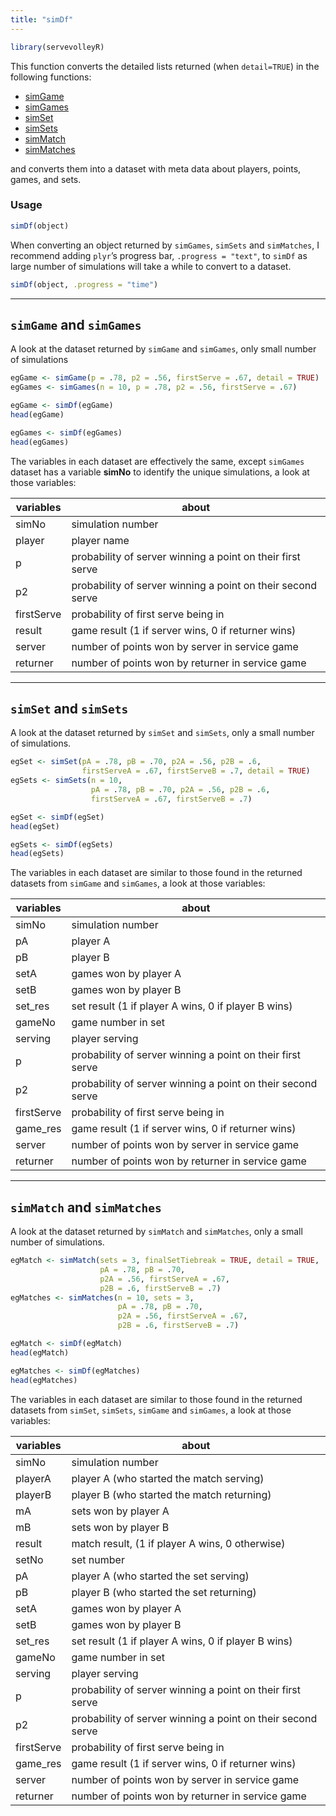 ```yaml
---
title: "simDf"
---
```


```r
library(servevolleyR)
```

This function converts the detailed lists returned (when `detail=TRUE`) in the following functions:

* [simGame](simGame.html)
* [simGames](simGames.html)
* [simSet](simSet.html)
* [simSets](simSets.html)
* [simMatch](simMatch.html)
* [simMatches](simMatches.html)

and converts them into a dataset with meta data about players, points, games, and sets.

### Usage

```r
simDf(object)
```

When converting an object returned by `simGames`, `simSets` and `simMatches`, I recommend adding `plyr`'s progress bar, `.progress = "text"`, to `simDf` as large number of simulations will take a while to convert to a dataset.

```r
simDf(object, .progress = "time")
```

<hr>

## `simGame` and `simGames`

A look at the dataset returned by `simGame` and `simGames`, only small number of simulations

```r
egGame <- simGame(p = .78, p2 = .56, firstServe = .67, detail = TRUE)
egGames <- simGames(n = 10, p = .78, p2 = .56, firstServe = .67)

egGame <- simDf(egGame)
head(egGame)

egGames <- simDf(egGames)
head(egGames)
```
The variables in each dataset are effectively the same, except `simGames` dataset has a variable **simNo** to identify the unique simulations, a look at those variables:

variables | about
----------|------
simNo | simulation number
player | player name
p | probability of server winning a point on their first serve
p2 | probability of server winning a point on their second serve
firstServe | probability of first serve being in
result | game result (1 if server wins, 0 if returner wins)
server | number of points won by server in service game
returner | number of points won by returner in service game

<hr>

## `simSet` and `simSets`

A look at the dataset returned by `simSet` and `simSets`, only a small number of simulations.

```r
egSet <- simSet(pA = .78, pB = .70, p2A = .56, p2B = .6,
                firstServeA = .67, firstServeB = .7, detail = TRUE)
egSets <- simSets(n = 10,
                  pA = .78, pB = .70, p2A = .56, p2B = .6,
                  firstServeA = .67, firstServeB = .7)

egSet <- simDf(egSet)
head(egSet)

egSets <- simDf(egSets)
head(egSets)
```

The variables in each dataset are similar to those found in the returned datasets from `simGame` and `simGames`, a look at those variables:

variables | about
----------|------
simNo | simulation number
pA | player A
pB | player B
setA | games won by player A
setB | games won by player B
set_res | set result (1 if player A wins, 0 if player B wins)
gameNo | game number in set
serving | player serving
p | probability of server winning a point on their first serve
p2 | probability of server winning a point on their second serve
firstServe | probability of first serve being in
game_res | game result (1 if server wins, 0 if returner wins)
server | number of points won by server in service game
returner | number of points won by returner in service game

<hr>

## `simMatch` and `simMatches`

A look at the dataset returned by `simMatch` and `simMatches`, only a small number of simulations.

```r
egMatch <- simMatch(sets = 3, finalSetTiebreak = TRUE, detail = TRUE,
                    pA = .78, pB = .70,
                    p2A = .56, firstServeA = .67,
                    p2B = .6, firstServeB = .7)
egMatches <- simMatches(n = 10, sets = 3,
                        pA = .78, pB = .70,
                        p2A = .56, firstServeA = .67,
                        p2B = .6, firstServeB = .7)

egMatch <- simDf(egMatch)
head(egMatch)

egMatches <- simDf(egMatches)
head(egMatches)
```

The variables in each dataset are similar to those found in the returned datasets from `simSet`, `simSets`, `simGame` and `simGames`, a look at those variables:

variables | about
----------|------
simNo | simulation number
playerA | player A (who started the match serving)
playerB | player B (who started the match returning)
mA | sets won by player A
mB | sets won by player B
result | match result, (1 if player A wins, 0 otherwise)
setNo | set number
pA | player A (who started the set serving)
pB | player B (who started the set returning)
setA | games won by player A
setB | games won by player B
set_res | set result (1 if player A wins, 0 if player B wins)
gameNo | game number in set
serving | player serving
p | probability of server winning a point on their first serve
p2 | probability of server winning a point on their second serve
firstServe | probability of first serve being in
game_res | game result (1 if server wins, 0 if returner wins)
server | number of points won by server in service game
returner | number of points won by returner in service game
